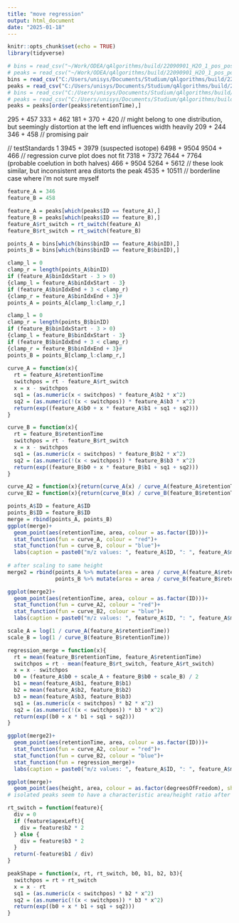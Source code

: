 ```yaml
---
title: "move regression"
output: html_document
date: "2025-01-18"
---
```


```r
knitr::opts_chunk$set(echo = TRUE)
library(tidyverse)
```

```r
# bins = read_csv("~/Work/ODEA/qAlgorithms/build/22090901_H2O_1_pos_positive_bins.csv")
# peaks = read_csv("~/Work/ODEA/qAlgorithms/build/22090901_H2O_1_pos_positive_features.csv")
bins = read_csv("C:/Users/unisys/Documents/Studium/qAlgorithms/build/22090901_H2O_1_pos_positive_bins.csv")
peaks = read_csv("C:/Users/unisys/Documents/Studium/qAlgorithms/build/22090901_H2O_1_pos_positive_features.csv")
# bins = read_csv("C:/Users/unisys/Documents/Studium/qAlgorithms/build/SP_DDA_P1_positive_bins.csv")
# peaks = read_csv("C:/Users/unisys/Documents/Studium/qAlgorithms/build/SP_DDA_P1_positive_features.csv")
peaks = peaks[order(peaks$retentionTime),]
```

295 + 457
333 + 462
181 + 370 + 420 // might belong to one distribution, but seemingly distortion at the left end influences width heavily
209 + 244
346 + 458 // promising pair

// testStandards 1
3945 + 3979 (suspected isotope)
6498 + 9504
9504 + 466 // regression curve plot does not fit
7318 + 7372
7644 + 7764 (probable coelution in both halves)
466 + 9504
5264 + 5612 // these look similar, but inconsistent area distorts the peak
4535 + 10511 // borderline case where i'm not sure myself
```r
feature_A = 346
feature_B = 458

feature_A = peaks[which(peaks$ID == feature_A),]
feature_B = peaks[which(peaks$ID == feature_B),]
feature_A$rt_switch = rt_switch(feature_A)
feature_B$rt_switch = rt_switch(feature_B)

points_A = bins[which(bins$binID == feature_A$binID),]
points_B = bins[which(bins$binID == feature_B$binID),]

clamp_l = 0
clamp_r = length(points_A$binID)
if (feature_A$binIdxStart - 3 > 0)
{clamp_l = feature_A$binIdxStart - 3}
if (feature_A$binIdxEnd + 3 < clamp_r)
{clamp_r = feature_A$binIdxEnd + 3}#
points_A = points_A[clamp_l:clamp_r,]

clamp_l = 0
clamp_r = length(points_B$binID)
if (feature_B$binIdxStart - 3 > 0)
{clamp_l = feature_B$binIdxStart - 3}
if (feature_B$binIdxEnd + 3 < clamp_r)
{clamp_r = feature_B$binIdxEnd + 3}#
points_B = points_B[clamp_l:clamp_r,]
 
curve_A = function(x){
  rt = feature_A$retentionTime
  switchpos = rt - feature_A$rt_switch
  x = x - switchpos
  sq1 = (as.numeric(x < switchpos) * feature_A$b2 * x^2) 
  sq2 = (as.numeric(!(x < switchpos)) * feature_A$b3 * x^2)
  return(exp((feature_A$b0 + x * feature_A$b1 + sq1 + sq2)))
}

curve_B = function(x){
  rt = feature_B$retentionTime
  switchpos = rt - feature_B$rt_switch
  x = x - switchpos
  sq1 = (as.numeric(x < switchpos) * feature_B$b2 * x^2) 
  sq2 = (as.numeric(!(x < switchpos)) * feature_B$b3 * x^2)
  return(exp((feature_B$b0 + x * feature_B$b1 + sq1 + sq2)))
}

curve_A2 = function(x){return(curve_A(x) / curve_A(feature_A$retentionTime))}
curve_B2 = function(x){return(curve_B(x) / curve_B(feature_B$retentionTime))}
```

```r
points_A$ID = feature_A$ID
points_B$ID = feature_B$ID
merge = rbind(points_A, points_B)
ggplot(merge)+
  geom_point(aes(retentionTime, area, colour = as.factor(ID)))+
  stat_function(fun = curve_A, colour = "red")+
  stat_function(fun = curve_B, colour = "blue")+
  labs(caption = paste0("m/z values: ", feature_A$ID, ": ", feature_A$mz, " | ",feature_B$ID, ": ", feature_B$mz))
  
# after scaling to same height
merge2 = rbind(points_A %>% mutate(area = area / curve_A(feature_A$retentionTime)),
               points_B %>% mutate(area = area / curve_B(feature_B$retentionTime)))

ggplot(merge2)+
  geom_point(aes(retentionTime, area, colour = as.factor(ID)))+
  stat_function(fun = curve_A2, colour = "red")+
  stat_function(fun = curve_B2, colour = "blue")+
  labs(caption = paste0("m/z values: ", feature_A$ID, ": ", feature_A$mz, " | ",feature_B$ID, ": ", feature_B$mz))
```

```r
scale_A = log(1 / curve_A(feature_A$retentionTime))
scale_B = log(1 / curve_B(feature_B$retentionTime))

regression_merge = function(x){
  rt = mean(feature_B$retentionTime, feature_A$retentionTime)
  switchpos = rt - mean(feature_B$rt_switch, feature_A$rt_switch)
  x = x - switchpos
  b0 = (feature_A$b0 + scale_A + feature_B$b0 + scale_B) / 2
  b1 = mean(feature_A$b1, feature_B$b1)
  b2 = mean(feature_A$b2, feature_B$b2)
  b3 = mean(feature_A$b3, feature_B$b3)
  sq1 = (as.numeric(x < switchpos) * b2 * x^2) 
  sq2 = (as.numeric(!(x < switchpos)) * b3 * x^2)
  return(exp((b0 + x * b1 + sq1 + sq2)))
}

ggplot(merge2)+
  geom_point(aes(retentionTime, area, colour = as.factor(ID)))+
  stat_function(fun = curve_A2, colour = "red")+
  stat_function(fun = curve_B2, colour = "blue")+
  stat_function(fun = regression_merge)+
  labs(caption = paste0("m/z values: ", feature_A$ID, ": ", feature_A$mz, " | ",feature_B$ID, ": ", feature_B$mz))
```


```r
ggplot(merge)+
  geom_point(aes(height, area, colour = as.factor(degreesOfFreedom), shape = as.factor(ID)))
# isolated peaks seem to have a characteristic area/height ratio after centroiding
```


```r
rt_switch = function(feature){
  div = 0
  if (feature$apexLeft){
    div = feature$b2 * 2
  } else {
    div = feature$b3 * 2
  }
  return(-feature$b1 / div)
}

peakShape = function(x, rt, rt_switch, b0, b1, b2, b3){
  switchpos = rt + rt_switch
  x = x - rt
  sq1 = (as.numeric(x < switchpos) * b2 * x^2) 
  sq2 = (as.numeric(!(x < switchpos)) * b3 * x^2)
  return(exp((b0 + x * b1 + sq1 + sq2)))
}
```

